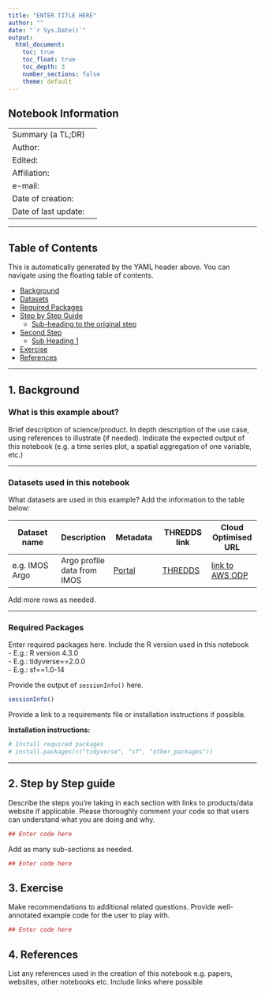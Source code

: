 ```yaml
---
title: "ENTER TITLE HERE"
author: ""
date: "`r Sys.Date()`"
output:
  html_document:
    toc: true
    toc_float: true
    toc_depth: 3
    number_sections: false
    theme: default
---
```


## Notebook Information

|                      |     |
|----------------------|-----|
| Summary (a TL;DR)    |     |
| Author:              |     |
| Edited:              |     |
| Affiliation:         |     |
| e-mail:              |     |
| Date of creation:    |     |
| Date of last update: |     |

------------------------------------------------------------------------

## Table of Contents

This is automatically generated by the YAML header above. You can navigate using the floating table of contents.

-   [Background](#background)
-   [Datasets](#datasets)
-   [Required Packages](#required-packages)
-   [Step by Step Guide](#step-by-step-guide)
    -   [Sub-heading to the original step](#sub-heading-1)
-   [Second Step](#second-step)
    -   [Sub Heading 1](#second-step-sub)
-   [Exercise](#exercise)
-   [References](#references)

------------------------------------------------------------------------

## 1. Background {#background}

### What is this example about?

Brief description of science/product. In depth description of the use case, using references to illustrate (if needed). Indicate the expected output of this notebook (e.g. a time series plot, a spatial aggregation of one variable, etc.)

------------------------------------------------------------------------

### Datasets used in this notebook {#datasets}

What datasets are used in this example? Add the information to the table below:

| Dataset name | Description | Metadata | THREDDS link | Cloud Optimised URL |
|---------------|---------------|---------------|---------------|---------------|
| e.g. IMOS Argo | Argo profile data from IMOS | [Portal](https://portal.aodn.org.au) | [THREDDS](https://thredds.aodn.org.au/thredds/catalog/IMOS/catalog.html) | [link to AWS ODP]() |

Add more rows as needed.

------------------------------------------------------------------------

### Required Packages {#required-packages}

Enter required packages here. Include the R version used in this notebook\
- E.g.: R version 4.3.0\
- E.g.: tidyverse==2.0.0\
- E.g.: sf==1.0-14

Provide the output of `sessionInfo()` here.

```r
sessionInfo()
```

Provide a link to a requirements file or installation instructions if possible.

**Installation instructions:**

```r
# Install required packages 
# install.packages(c("tidyverse", "sf", "other_packages"))

```

------------------------------------------------------------------------

## 2. Step by Step guide {#step-by-step-guide}

Describe the steps you're taking in each section with links to products/data website if applicable. Please thoroughly comment your code so that users can understand what you are doing and why.

```r
## Enter code here  

```

Add as many sub-sections as needed.

```r
## Enter code here  

```

## 3. Exercise {#exercise}

Make recommendations to additional related questions. Provide well-annotated example code for the user to play with.

```r
## Enter code here  

```

## 4. References {#references}

List any references used in the creation of this notebook e.g. papers, websites, other notebooks etc. Include links where possible

